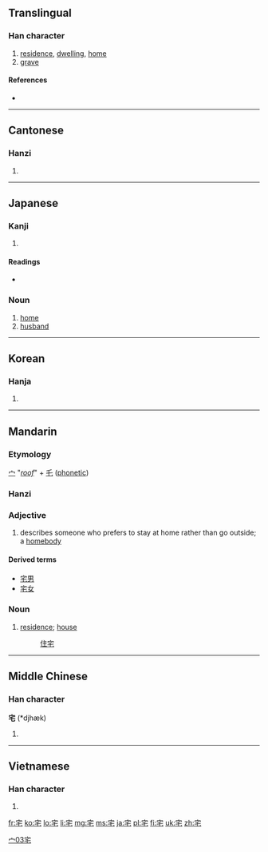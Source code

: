 ==Translingual==

===Han character===
{{Han char|rn=40|rad=宀|as=03|sn=6|four=3071<sub>4</sub>|canj=十竹心 (JHP)}}

# [[residence]], [[dwelling]], [[home]]
# [[grave]]

====References====
* {{Han ref|kx=0281.200|dkj=07064|dj=0551.190|hdz=20913.030|uh=5B85|ud=23429|bh=A676|bd=42614}}

----

==Cantonese==

===Hanzi===
{{yue-hanzi|jyut=|y=jaak6}}

# {{defn|lang=yue|sort=宀03}}

----

==Japanese==

===Kanji===
{{ja-kanji|grade=6|rs=宀03}}

# {{defn|lang=ja|sort=宀03}}

====Readings====
* {{ja-readings|on=[[たく]] (taku)|kun=[[いえ]] (ie), [[すまう]] (sumau), [[やけ]] (yake)}}

===Noun===
{{ja-noun|k|hira=たく|rom=taku}}

# [[home]]
# [[husband]]

----

==Korean==

===Hanja===
{{ko-hanja|hangeul=[[댁]], [[택]]|rv=daek, taek|mr=taek, t'aek}}

# {{defn|lang=ko|sort=宀03}}

----

==Mandarin==
{{zh-hanzi|[[宅]]}}

===Etymology===
[[宀]] "''[[roof]]''" + [[乇]] ([[phonetic]])

===Hanzi===
{{cmn-hanzi|pin=[[zhái]] ([[zhai2]])|wg=chai<sup>2</sup>}}

===Adjective===
{{cmn-noun|ts|pin=zhái|pint=zhai2|rs=宀03}}

# {{slang|lang=cmn|sc=Hans|sort=zhai2}} describes someone who prefers to stay at home rather than go outside; a [[homebody]]

====Derived terms====
* [[宅男]]
* [[宅女]]

===Noun===
{{cmn-noun|ts|pin=zhái|pint=zhai2|rs=宀03}}

# [[residence]]; [[house]]
#: [[住宅]]

[[Category:Mandarin slang in traditional script|宀03宅]]

----

==Middle Chinese==

===Han character===
'''宅''' (*djhæk)<!--note: asterisk indicates that this character appears more than four times in the Tang Dynasty corpus of literature-->

# {{defn|lang=zhx-mid|sort=宀03}}

----

==Vietnamese==

===Han character===
{{vi-hantu|[[trạch]]|rs=宀03}}

# {{defn|lang=vi|sort=宀03}}

[[fr:宅]]
[[ko:宅]]
[[lo:宅]]
[[li:宅]]
[[mg:宅]]
[[ms:宅]]
[[ja:宅]]
[[pl:宅]]
[[fi:宅]]
[[uk:宅]]
[[zh:宅]]